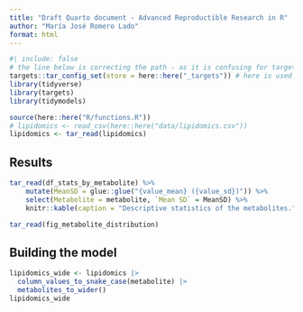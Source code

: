 ```yaml
---
title: "Draft Quarto document - Advanced Reproductible Research in R"
author: "María José Romero Lado"
format: html
---
```


```r
#| include: false
# the line below is correcting the path - as it is confusing for targets to find the quarto document inside doc folder ; it is saying go back one level and look in the _targets folder
targets::tar_config_set(store = here::here("_targets")) # here is used for relative paths
library(tidyverse)
library(targets)
library(tidymodels)

source(here::here("R/functions.R"))
# lipidomics <- read_csv(here::here("data/lipidomics.csv"))
lipidomics <- tar_read(lipidomics)
```

## Results

```r
tar_read(df_stats_by_metabolite) %>% 
    mutate(MeanSD = glue::glue("{value_mean} ({value_sd})")) %>% 
    select(Metabolite = metabolite, `Mean SD` = MeanSD) %>% 
    knitr::kable(caption = "Descriptive statistics of the metabolites.")
```

```r
tar_read(fig_metabolite_distribution)
```

## Building the model

```r
lipidomics_wide <- lipidomics |>
  column_values_to_snake_case(metabolite) |>
  metabolites_to_wider()
lipidomics_wide
```
